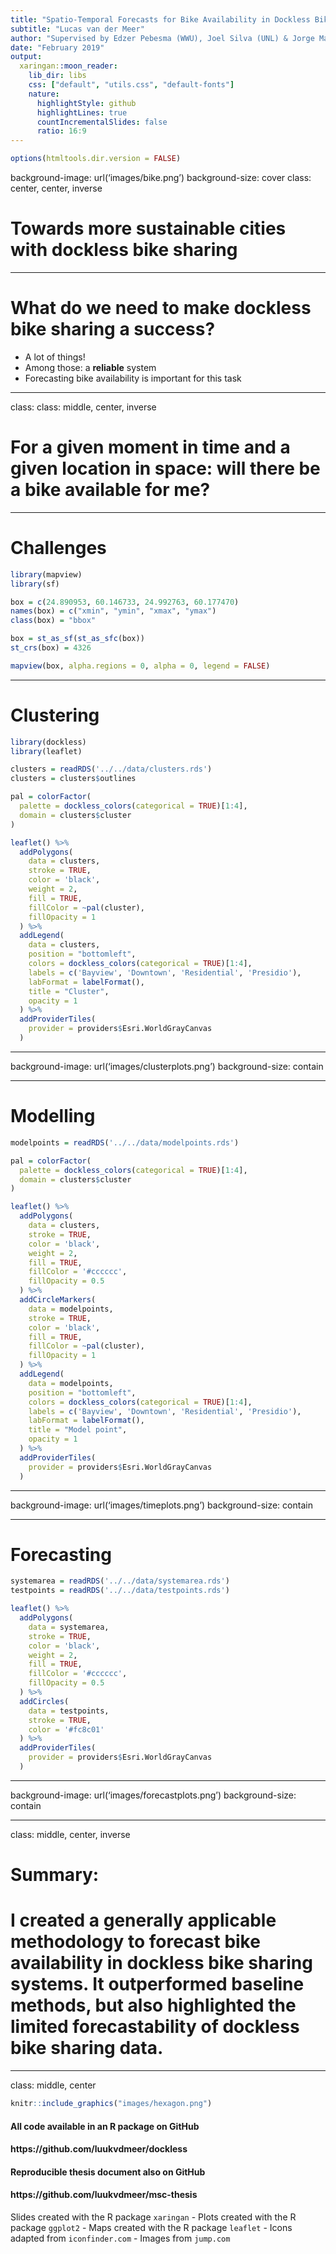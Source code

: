 ```yaml
---
title: "Spatio-Temporal Forecasts for Bike Availability in Dockless Bike Sharing Systems"
subtitle: "Lucas van der Meer"
author: "Supervised by Edzer Pebesma (WWU), Joel Silva (UNL) & Jorge Mateu (UJI)"
date: "February 2019"
output:
  xaringan::moon_reader:
    lib_dir: libs
    css: ["default", "utils.css", "default-fonts"]
    nature:
      highlightStyle: github
      highlightLines: true
      countIncrementalSlides: false
      ratio: 16:9
---
```


```r
options(htmltools.dir.version = FALSE)
```

background-image: url('images/bike.png')
background-size: cover
class: center, center, inverse

# Towards more sustainable cities with dockless bike sharing

---

# What do we need to make dockless bike sharing a success?

- A lot of things!
- Among those: a **reliable** system
- Forecasting bike availability is important for this task

---

class: class: middle, center, inverse

# For a given moment in time and a given location in space: will there be a bike available for me?

---

# Challenges

```r
library(mapview)
library(sf)

box = c(24.890953, 60.146733, 24.992763, 60.177470)
names(box) = c("xmin", "ymin", "xmax", "ymax")
class(box) = "bbox"

box = st_as_sf(st_as_sfc(box))
st_crs(box) = 4326

mapview(box, alpha.regions = 0, alpha = 0, legend = FALSE)
```

---

# Clustering

```r
library(dockless)
library(leaflet)

clusters = readRDS('../../data/clusters.rds')
clusters = clusters$outlines

pal = colorFactor(
  palette = dockless_colors(categorical = TRUE)[1:4],
  domain = clusters$cluster
)

leaflet() %>%
  addPolygons(
    data = clusters,
    stroke = TRUE,
    color = 'black',
    weight = 2,
    fill = TRUE,
    fillColor = ~pal(cluster),
    fillOpacity = 1
  ) %>%
  addLegend(
    data = clusters,
    position = "bottomleft",
    colors = dockless_colors(categorical = TRUE)[1:4],
    labels = c('Bayview', 'Downtown', 'Residential', 'Presidio'),
    labFormat = labelFormat(),
    title = "Cluster",
    opacity = 1
  ) %>%
  addProviderTiles(
    provider = providers$Esri.WorldGrayCanvas
  )

```

---

background-image: url('images/clusterplots.png')
background-size: contain

---

# Modelling

```r
modelpoints = readRDS('../../data/modelpoints.rds')

pal = colorFactor(
  palette = dockless_colors(categorical = TRUE)[1:4],
  domain = clusters$cluster
)

leaflet() %>%
  addPolygons(
    data = clusters,
    stroke = TRUE,
    color = 'black',
    weight = 2,
    fill = TRUE,
    fillColor = '#cccccc',
    fillOpacity = 0.5
  ) %>%
  addCircleMarkers(
    data = modelpoints,
    stroke = TRUE,
    color = 'black',
    fill = TRUE,
    fillColor = ~pal(cluster),
    fillOpacity = 1
  ) %>%
  addLegend(
    data = modelpoints,
    position = "bottomleft",
    colors = dockless_colors(categorical = TRUE)[1:4],
    labels = c('Bayview', 'Downtown', 'Residential', 'Presidio'),
    labFormat = labelFormat(),
    title = "Model point",
    opacity = 1
  ) %>%
  addProviderTiles(
    provider = providers$Esri.WorldGrayCanvas
  )
```

---

background-image: url('images/timeplots.png')
background-size: contain

---

# Forecasting

```r
systemarea = readRDS('../../data/systemarea.rds')
testpoints = readRDS('../../data/testpoints.rds')

leaflet() %>%
  addPolygons(
    data = systemarea,
    stroke = TRUE,
    color = 'black',
    weight = 2,
    fill = TRUE,
    fillColor = '#cccccc',
    fillOpacity = 0.5
  ) %>%
  addCircles(
    data = testpoints,
    stroke = TRUE,
    color = '#fc8c01'
  ) %>%
  addProviderTiles(
    provider = providers$Esri.WorldGrayCanvas
  )

```

---

background-image: url('images/forecastplots.png')
background-size: contain

---

class: middle, center, inverse

# Summary:
# I created a generally applicable methodology to forecast bike availability in dockless bike sharing systems. It outperformed baseline methods, but also highlighted the limited forecastability of dockless bike sharing data.

---

class: middle, center

```r
knitr::include_graphics("images/hexagon.png")
```

#### All code available in an R package on GitHub
#### https://github.com/luukvdmeer/dockless

#### Reproducible thesis document also on GitHub
#### https://github.com/luukvdmeer/msc-thesis

Slides created with the R package `xaringan` -
Plots created with the R package `ggplot2` -
Maps created with the R package `leaflet` -
Icons adapted from `iconfinder.com` -
Images from `jump.com`